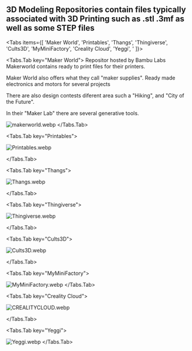 
## 3D Modeling Repositories contain files typically associated with 3D Printing such as .stl .3mf as well as some STEP files


<Tabs items={[
  'Maker World',
  'Printables',
  'Thangs',
  'Thingiverse',
  'Cults3D',
  'MyMiniFactory',
  'Creality Cloud',
  'Yeggi',
  '
]}>

<Tabs.Tab key="Maker World">
Repositor hosted by Bambu Labs Makerworld contains ready to print files for their printers. 

Maker World also offers what they call "maker supplies". Ready made electronics and motors for several projects 

There are also design contests diferent area such a "Hiking", and "City of the Future". 

In their "Maker Lab" there are several generative tools.

![makerworld.webp](https://cdn.jsdelivr.net/gh/JamesD3d/info3dimages@main/i/3d_Files_Sources/makerworld.webp)
</Tabs.Tab>


<Tabs.Tab key="Printables">


![Printables.webp](https://cdn.jsdelivr.net/gh/JamesD3d/info3dimages@main/i/3d_Files_Sources/Printables.webp)

</Tabs.Tab>

<Tabs.Tab key="Thangs">

![Thangs.webp](https://cdn.jsdelivr.net/gh/JamesD3d/info3dimages@main/i/3d_Files_Sources/Thangs.webp)

</Tabs.Tab>

<Tabs.Tab key="Thingiverse">

![Thingiverse.webp](https://cdn.jsdelivr.net/gh/JamesD3d/info3dimages@main/i/3d_Files_Sources/Thingiverse.webp)

</Tabs.Tab>

<Tabs.Tab key="Cults3D">

![Cults3D.webp](https://cdn.jsdelivr.net/gh/JamesD3d/info3dimages@main/i/3d_Files_Sources/Cults3D.webp)

</Tabs.Tab>

<Tabs.Tab key="MyMiniFactory">

![MyMiniFactory.webp](https://cdn.jsdelivr.net/gh/JamesD3d/info3dimages@main/i/3d_Files_Sources/MyMiniFactory.webp)
</Tabs.Tab>

<Tabs.Tab key="Creality Cloud">

![CREALITYCLOUD.webp](https://cdn.jsdelivr.net/gh/JamesD3d/info3dimages@main/i/3d_Files_Sources/CREALITYCLOUD.webp)

</Tabs.Tab>

<Tabs.Tab key="Yeggi">

![Yeggi.webp](https://cdn.jsdelivr.net/gh/JamesD3d/info3dimages@main/i/3d_Files_Sources/Yeggi.webp)
</Tabs.Tab>
